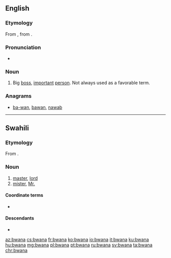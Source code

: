 ==English==
===Etymology===
From {{etyl|sw|en}} {{m|sw|bwana||master}}, from {{etyl|ar|en}} {{m|ar|أب|أَبُونَا|our father}}.

===Pronunciation===
* {{rhymes|ɑːnə|lang=en}}

===Noun===
{{en-noun}}

# {{context|slang|lang=en}} Big [[boss]], [[important]] [[person]]. Not always used as a favorable term.

===Anagrams===
* [[ba-wan#English|ba-wan]], [[bawan#English|bawan]], [[nawab#English|nawab]]

----

==Swahili==
===Etymology===
From {{etyl|ar|sw}} {{m|ar|أب|أَبُونَا|our father}}.

===Noun===
{{sw-noun|ma}}

# [[master]], [[lord]]
# [[mister]], [[Mr.]]

====Coordinate terms====
* {{l|sw|bibi}}

====Descendants====
* {{l/en|bwana}}

[[az:bwana]]
[[cs:bwana]]
[[fr:bwana]]
[[ko:bwana]]
[[io:bwana]]
[[it:bwana]]
[[ku:bwana]]
[[hu:bwana]]
[[mg:bwana]]
[[pl:bwana]]
[[pt:bwana]]
[[ru:bwana]]
[[sv:bwana]]
[[ta:bwana]]
[[chr:bwana]]